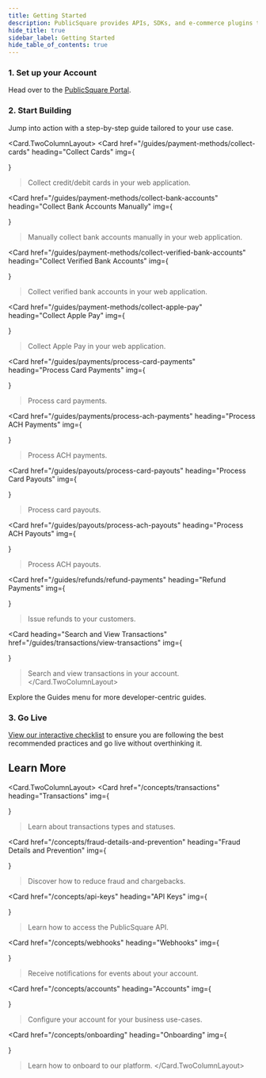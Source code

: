 ```yaml
---
title: Getting Started
description: PublicSquare provides APIs, SDKs, and e-commerce plugins to make capturing cards and managing payments fast and simple.
hide_title: true
sidebar_label: Getting Started
hide_table_of_contents: true
---
```



<Intro
  title="Getting Started"
  caption="PublicSquare provides APIs, SDKs, and e-commerce plugins to make capturing cards and managing payments fast and simple."
  img="/img/icons/rocket-gradient.svg"
/>

### 1. Set up your Account

Head over to the [PublicSquare Portal](https://portal.publicsquare.com).

<AuthButtons />

### 2. Start Building

Jump into action with a step-by-step guide tailored to your use case.

<Card.TwoColumnLayout>
  <Card
    href="/guides/payment-methods/collect-cards"
    heading="Collect Cards"
    img={<div className="card-img-container"><CollectCardsImage /></div>}
  >Collect credit/debit cards in your web application.</Card>

  <Card
    href="/guides/payment-methods/collect-bank-accounts"
    heading="Collect Bank Accounts Manually"
    img={<div className="card-img-container"><CollectBankAccountsImage /></div>}
  >Manually collect bank accounts manually in your web application.</Card>

  <Card
    href="/guides/payment-methods/collect-verified-bank-accounts"
    heading="Collect Verified Bank Accounts"
    img={<div className="card-img-container"><CollectVerifiedBankAccountsImage /></div>}
  >Collect verified bank accounts in your web application.</Card>

  <Card
    href="/guides/payment-methods/collect-apple-pay"
    heading="Collect Apple Pay"
    img={<div className="card-img-container"><ApplePayImage /></div>}
  >Collect Apple Pay in your web application.</Card>

  <Card
    href="/guides/payments/process-card-payments"
    heading="Process Card Payments"
    img={<div className="card-img-container"><ProcessCardPaymentsImage /></div>}
  >Process card payments.</Card>

  <Card
    href="/guides/payments/process-ach-payments"
    heading="Process ACH Payments"
    img={<div className="card-img-container"><ProcessAchPaymentsImage /></div>}
  >Process ACH payments.</Card>

  <Card
    href="/guides/payouts/process-card-payouts"
    heading="Process Card Payouts"
    img={<div className="card-img-container"><ProcessCardPayoutsImage /></div>}
  >Process card payouts.</Card>

  <Card
    href="/guides/payouts/process-ach-payouts"
    heading="Process ACH Payouts"
    img={<div className="card-img-container"><ProcessAchPayoutsImage /></div>}
  >Process ACH payouts.</Card>

  <Card
    href="/guides/refunds/refund-payments"
    heading="Refund Payments"
    img={<div className="card-img-container"><RefundPaymentsImage /></div>}
  >Issue refunds to your customers.</Card>

  <Card
    heading="Search and View Transactions"
    href="/guides/transactions/view-transactions"
    img={<div className="card-img-container"><SearchTransactionsImage /></div>}
  >Search and view transactions in your account.</Card>
</Card.TwoColumnLayout>

Explore the Guides menu for more developer-centric guides.

### 3. Go Live

[View our interactive checklist](/guides/production-checklist) to ensure you are following the best recommended practices and go live without overthinking it.

## Learn More

<Card.TwoColumnLayout>
  <Card
    href="/concepts/transactions"
    heading="Transactions"
    img={<div className="card-img-container"><TransactionsImage /></div>}
  >Learn about transactions types and statuses.</Card>

  <Card
    href="/concepts/fraud-details-and-prevention"
    heading="Fraud Details and Prevention"
    img={<div className="card-img-container"><FraudDetailsImage /></div>}
  >Discover how to reduce fraud and chargebacks.</Card>

  <Card
    href="/concepts/api-keys"
    heading="API Keys"
    img={<div className="card-img-container"><ApiKeysImage /></div>}
  >Learn how to access the PublicSquare API.</Card>

  <Card
    href="/concepts/webhooks"
    heading="Webhooks"
    img={<div className="card-img-container"><WebhooksImage /></div>}
  >Receive notifications for events about your account.</Card>

  <Card
    href="/concepts/accounts"
    heading="Accounts"
    img={<div className="card-img-container"><AccountsImage /></div>}
  >Configure your account for your business use-cases.</Card>

  <Card
    href="/concepts/onboarding"
    heading="Onboarding"
    img={<div className="card-img-container"><OnboardingImage /></div>}
  >Learn how to onboard to our platform.</Card>
</Card.TwoColumnLayout>
